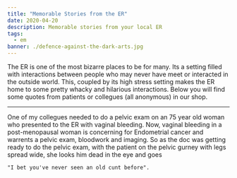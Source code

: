 ```yaml
---
title: "Memorable Stories from the ER"
date: 2020-04-20
description: Memorable stories from your local ER  
tags:
  - em
banner: ./defence-against-the-dark-arts.jpg
---
```


The ER is one of the most bizarre places to be for many. Its a setting filled with interactions between people who may never have meet or interacted in the outside world. This, coupled by its high stress setting makes the ER home to some pretty whacky and hilarious interactions. Below you will find some quotes from patients or collegues (all anonymous) in our shop. 

---
One of my collegues needed to do a pelvic exam on an 75 year old woman who presented to the ER with vaginal bleeding. Now, vaginal bleeding in a post-menopausal woman is concerning for Endometrial cancer and warrents a pelvic exam, bloodwork and imaging. So as the doc was getting ready to do the pelvic exam, with the patient on the pelvic gurney with legs spread wide, she looks him dead in the eye and goes

    "I bet you've never seen an old cunt before".





